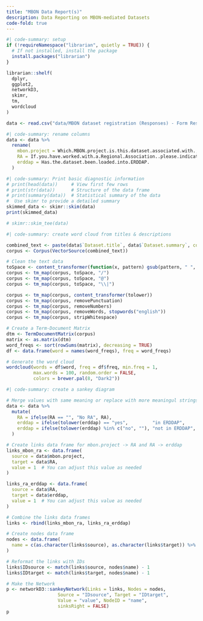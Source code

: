 ```yaml
---
title: "MBON Data Report(s)"
description: Data Reporting on MBON-mediated Datasets 
code-fold: true
---
```



```R
#| code-summary: setup
if (!requireNamespace("librarian", quietly = TRUE)) {
  # If not installed, install the package
  install.packages("librarian")
}

librarian::shelf(
  dplyr,
  ggplot2,
  networkD3,
  skimr,
  tm,
  wordcloud
)

```

```R
data <- read.csv("data/MBON dataset registration (Responses) - Form Responses 1.csv")
```

```R
#| code-summary: rename columns
data <- data %>%
  rename(
    mbon.project = Which.MBON.project.is.this.dataset.associated.with.,
    RA = If.you.have.worked.with.a.Regional.Association..please.indicate.which.one.s..,
    erddap = Has.the.dataset.been.loaded.into.ERDDAP.
  )

```

```R
#| code-summary: Print basic diagnostic information
# print(head(data))     # View first few rows
# print(str(data))      # Structure of the data frame
# print(summary(data))  # Statistical summary of the data
#  Use skimr to provide a detailed summary
skimmed_data <- skimr::skim(data)
print(skimmed_data)

# skimr::skim_tee(data)
```

```R
#| code-summary: create word cloud from titles & descriptions

combined_text <- paste(data$`Dataset.title`, data$`Dataset.summary`, collapse = " ")
corpus <- Corpus(VectorSource(combined_text))

# Clean the text data
toSpace <- content_transformer(function(x, pattern) gsub(pattern, " ", x))
corpus <- tm_map(corpus, toSpace, "/")
corpus <- tm_map(corpus, toSpace, "@")
corpus <- tm_map(corpus, toSpace, "\\|")

corpus <- tm_map(corpus, content_transformer(tolower))
corpus <- tm_map(corpus, removePunctuation)
corpus <- tm_map(corpus, removeNumbers)
corpus <- tm_map(corpus, removeWords, stopwords("english"))
corpus <- tm_map(corpus, stripWhitespace)

# Create a Term-Document Matrix
dtm <- TermDocumentMatrix(corpus)
matrix <- as.matrix(dtm)
word_freqs <- sort(rowSums(matrix), decreasing = TRUE)
df <- data.frame(word = names(word_freqs), freq = word_freqs)

# Generate the word cloud
wordcloud(words = df$word, freq = df$freq, min.freq = 1, 
          max.words = 100, random.order = FALSE, 
          colors = brewer.pal(8, "Dark2"))
```

```R
#| code-summary: create a sankey diagram

# Merge values with same meaning or replace with more meaningul strings
data <- data %>%
  mutate(
    RA = ifelse(RA == "", "No RA", RA),
    erddap = ifelse(tolower(erddap) == "yes",         "in ERDDAP",     erddap),
    erddap = ifelse(tolower(erddap) %in% c("no", ""), "not in ERDDAP", erddap)
  )

# Create links data frame for mbon.project -> RA and RA -> erddap
links_mbon_ra <- data.frame(
  source = data$mbon.project,
  target = data$RA,
  value = 1  # You can adjust this value as needed
)

links_ra_erddap <- data.frame(
  source = data$RA,
  target = data$erddap,
  value = 1  # You can adjust this value as needed
)

# Combine the links data frames
links <- rbind(links_mbon_ra, links_ra_erddap)

# Create nodes data frame
nodes <- data.frame(
  name = c(as.character(links$source), as.character(links$target)) %>% unique()
)

# Reformat the links with IDs
links$IDsource <- match(links$source, nodes$name) - 1
links$IDtarget <- match(links$target, nodes$name) - 1

# Make the Network
p <- networkD3::sankeyNetwork(Links = links, Nodes = nodes,
                   Source = "IDsource", Target = "IDtarget",
                   Value = "value", NodeID = "name",
                   sinksRight = FALSE)
p
```